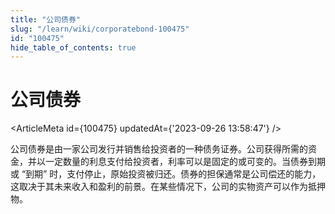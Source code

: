 ```yaml
---
title: "公司债券"
slug: "/learn/wiki/corporatebond-100475"
id: "100475"
hide_table_of_contents: true
---
```



# 公司债券

<ArticleMeta id={100475} updatedAt={'2023-09-26 13:58:47'} />
<div className='border-solid border-b border-t-0 my-4 border-[var(--ifm-color-gray-300)]' />

公司债券是由一家公司发行并销售给投资者的一种债务证券。公司获得所需的资金，并以一定数量的利息支付给投资者，利率可以是固定的或可变的。当债券到期或 “到期” 时，支付停止，原始投资被归还。债券的担保通常是公司偿还的能力，这取决于其未来收入和盈利的前景。在某些情况下，公司的实物资产可以作为抵押物。
